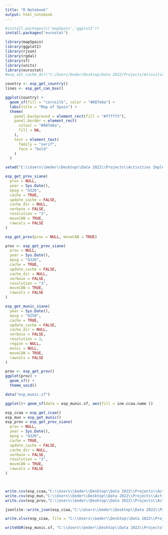 ```yaml
---
title: "R Notebook"
output: html_notebook
---
```


```r
#install.packages(c('mapSpain','ggplot2'))
install.packages("eurostat")

library(mapSpain)
library(ggplot2)
library(rjson)
library(rgdal)
library(sf)
library(units)
library(eurostat)
#esp_set_cache_dir("C:/Users/beder/Desktop/Data 2022/Projects/Activities Implementation/Outputs")

```
```r
country <- esp_get_country()
lines <- esp_get_can_box()

ggplot(country) +
  geom_sf(fill = "cornsilk", color = "#887e6a") +
  labs(title = "Map of Spain") +
  theme(
    panel.background = element_rect(fill = "#fffff3"),
    panel.border = element_rect(
      colour = "#887e6a",
      fill = NA,
    ),
    text = element_text(
      family = "serif",
      face = "bold"
    )
  )

```

```r
setwd("C:\\Users\\beder\\Desktop\\Data 2022\\Projects\\Activities Implementation")
```

```r
esp_get_prov_siane(
  prov = NULL,
  year = Sys.Date(),
  epsg = "4326",
  cache = TRUE,
  update_cache = FALSE,
  cache_dir = NULL,
  verbose = FALSE,
  resolution = "3",
  moveCAN = TRUE,
  rawcols = FALSE
)
```
```r
esp_get_prov(prov = NULL, moveCAN = TRUE)

```

```r
prov <- esp_get_prov_siane(
  prov = NULL,
  year = Sys.Date(),
  epsg = "4326",
  cache = TRUE,
  update_cache = FALSE,
  cache_dir = NULL,
  verbose = FALSE,
  resolution = "3",
  moveCAN = TRUE,
  rawcols = FALSE
)
```

```r
esp_get_munic_siane(
  year = Sys.Date(),
  epsg = "4258",
  cache = TRUE,
  update_cache = FALSE,
  cache_dir = NULL,
  verbose = FALSE,
  resolution = 3,
  region = NULL,
  munic = NULL,
  moveCAN = TRUE,
  rawcols = FALSE
)
```

```r
prov <- esp_get_prov()
ggplot(prov) +
  geom_sf() +
  theme_void()
```


```r
data("esp_munic.sf")

ggplot()+ geom_sf(data = esp_munic.sf, aes(fill = ine.ccaa.name ))
```

```r
esp_ccaa = esp_get_ccaa()
esp_mun = esp_get_munic()
esp_prov = esp_get_prov_siane(
  prov = NULL,
  year = Sys.Date(),
  epsg = "4326",
  cache = TRUE,
  update_cache = FALSE,
  cache_dir = NULL,
  verbose = FALSE,
  resolution = "3",
  moveCAN = TRUE,
  rawcols = FALSE
)



write.csv(esp_ccaa,"C:\\Users\\beder\\Desktop\\Data 2022\\Projects\\Activities Implementation\\Outputs\\Spain_mapping\\region_level.csv", row.names = FALSE)
write.csv(esp_mun,"C:\\Users\\beder\\Desktop\\Data 2022\\Projects\\Activities Implementation\\Outputs\\Spain_mapping\\city_level.csv", row.names = FALSE)
write.csv(esp_prov,"C:\\Users\\beder\\Desktop\\Data 2022\\Projects\\Activities Implementation\\Outputs\\Spain_mapping\\prov_level.csv", row.names = FALSE)
```

```r
jsonlite::write_json(esp_ccaa,"C:\\Users\\beder\\Desktop\\Data 2022\\Projects\\Activities Implementation\\Outputs\\Spain_mapping\\region_level.json")
```

```r
write.xlsx(esp_ccaa, file = "C:\\Users\\beder\\Desktop\\Data 2022\\Projects\\Activities Implementation\\Outputs\\Spain_mapping\\region_level.json")
```
```r
writeOGR(esp_munic.sf, "C:\\Users\\beder\\Desktop\\Data 2022\\Projects\\Activities Implementation\\Outputs\\Spain_mapping\\region_level.geojson",'esp_munic', driver='GeoJSON')

```


